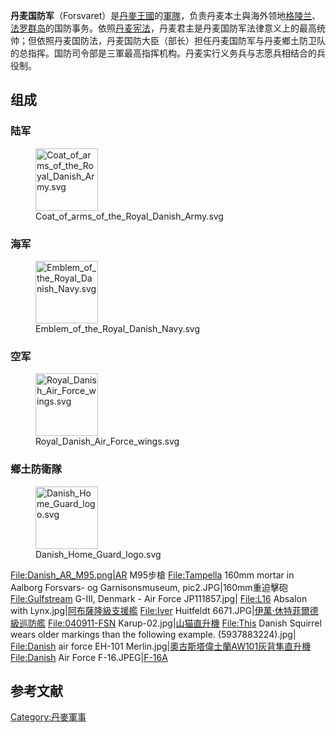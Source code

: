 {{Infobox national military
| name=              丹麦国防军
| native_name =         Forsvaret
| image=               [[Image:Danish_Defence_logo.svg|100px]]
| caption=       <!-- Descriptive caption -->
| headquarters=                     <!-- Main headquarters of the nation's military -->
| commander-in-chief=                   [[玛格丽特二世|玛格丽特二世]]
| minister=                    [[尼克·海克鲁普|尼克·海克鲁普]] (''[[社会民主党_(丹麦)|丹麦社会民主党]]'')
| minister_title=               国防大臣
|commander=                [[彼得·巴特拉姆|彼得·巴特拉姆]]<ref>[http://www2.forsvaret.dk/nyheder/overige_nyheder/Pages/NyForsvarschef.aspx Ny Forsvarschef] {{Wayback|url=http://www2.forsvaret.dk/nyheder/overige_nyheder/Pages/NyForsvarschef.aspx |date=20130619010028 }} 20-03-2012 in Danish</ref>
| commander_title=       国防軍司令
| active=                 39,465   (2016)<ref>{{cite web|url=http://viewer.zmags.com/publication/5caf2b62#/5caf2b62/1|title=Statistik - maj 2016|work=Statistik - maj 2016|accessdate=2018-08-15|archive-date=2011-11-14|archive-url=https://web.archive.org/web/20111114081344/http://viewer.zmags.com/publication/5caf2b62#/5caf2b62/1|dead-url=no}}</ref>
| reserve=                12,000 + 51,000名国民卫队志愿役
| deployed=               1,400<ref>{{Cite web |url=http://forsvaret.dk/FMN/Verdenskort/ |title=Forsvarets Verdenskort |accessdate=2013-07-16 |archive-date=2007-12-27 |archive-url=https://web.archive.org/web/20071227125607/http://forsvaret.dk/FMN/Verdenskort/ |dead-url=yes }}</ref>
| amount=                 43.3亿[[美元|美元]] (2009)<ref>{{Cite web |url=http://www.nato.int/nato_static/assets/pdf/pdf_2010_06/20100610_PR_CP_2010_078.pdf |title=Defence Expenditures of NATO Countries (1985-2009) |accessdate=2013-07-16 |archive-date=2011-06-29 |archive-url=https://web.archive.org/web/20110629140652/http://www.nato.int/nato_static/assets/pdf/pdf_2010_06/20100610_PR_CP_2010_078.pdf |dead-url=no }}</ref>
| percent_GDP=            1.3% (2009)
| founded=                <!-- Date of original founding of the armed forces -->
| current_form=                  <!-- Date armed forces reorganized into current structure -->
| disbanded=                <!-- Date of the disbanding or other end of existence of the armed forces -->
| branches=                [[File:Coat_of_arms_of_the_Royal_Danish_Army.svg|20px]] [[丹麦皇家陆军|丹麦皇家陆军]]<br>[[File:Emblem_of_the_Royal_Danish_Navy.svg|15px]] [[丹麦皇家海军|丹麦皇家海军]]<br>[[File:Royal_Danish_Air_Force_wings.svg|25px]] [[丹麦皇家空军|丹麦皇家空军]]<br>[[File:Danish_Home_Guard_logo.svg|15px]] [[丹麥鄉土防衛隊|丹麥鄉土防衛隊]]<br />
| age=               18–49岁
| available=         1,276,087 (2004年估计)
| fit=               1,088,751 (2004年估计)
| reaching=        
| conscription=           
| domestic_suppliers=                 
| foreign_suppliers=           
| exports=                      
| imports=                     
| history=               
| ranks=                      
}}'''丹麦国防军'''（Forsvaret）是[[丹麥王國|丹麥王國]]的[[軍隊|軍隊]]，负责丹麦本土與海外领地[[格陵兰|格陵兰]]、[[法罗群岛|法罗群岛]]的国防事务。依照[[丹麦宪法|丹麦宪法]]，丹麦君主是丹麦国防军法律意义上的最高统帅；但依照丹麦国防法，丹麦国防大臣（部长）担任丹麦国防军与丹麦鄉土防卫队的总指挥。国防司令部是三軍最高指挥机构。丹麦实行义务兵与志愿兵相结合的兵役制。

== 组成 ==
===陆军===
{{main|丹麦陆军}}
[[File:Coat_of_arms_of_the_Royal_Danish_Army.svg|100px]] 

===海军===
{{main|丹麦海军}}
[[File:Emblem_of_the_Royal_Danish_Navy.svg|100px]]

===空军===
{{main|丹麦空军}}
[[File:Royal_Danish_Air_Force_wings.svg|100px]]

===鄉土防衛隊===
{{main|丹麦鄉土防衛隊}}
[[File:Danish_Home_Guard_logo.svg|100px]]

<gallery>
File:Danish_AR_M95.png|AR M95步槍
File:Tampella 160mm mortar in Aalborg Forsvars- og Garnisonsmuseum, pic2.JPG|160mm重迫擊砲
File:Gulfstream G-III, Denmark - Air Force JP111857.jpg|{{tsl|en|Gulfstream III|湾流III型|灣流GIII}}
File:L16 Absalon with Lynx.jpg|[[阿布薩隆級支援艦|阿布薩隆級支援艦]]
File:Iver Huitfeldt 6671.JPG|[[伊萬·休特菲爾德級巡防艦|伊萬·休特菲爾德級巡防艦]]
File:040911-FSN Karup-02.jpg|[[韦斯特兰山猫直升机|山猫直升機]]
File:This Danish Squirrel wears older markings than the following example. (5937883224).jpg|{{tsl|en|Eurocopter Fennec|欧直非洲狐直升机|非洲狐直升機}}
File:Danish air force EH-101 Merlin.jpg|[[奧古斯塔偉士蘭AW101灰背隼直升機|奧古斯塔偉士蘭AW101灰背隼直升機]]
File:Danish Air Force F-16.JPEG|[[F-16|F-16A]]
</gallery>

==参考文献==
{{Commons category|Military of Denmark}}
{{reflist}}
{{欧洲各国家和地区軍事}}
[[Category:丹麥軍事|Category:丹麥軍事]]